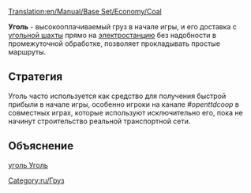 [[Translation:en/Manual/Base Set/Economy/Coal]]

{{ru/Груз| груз=Уголь
| изображение=Coal.png
| производит=[[ru/Manual/Base Set/Economy/Угольная шахта|Угольная шахта]]
| принимает=[[ru/Manual/Base Set/Economy/Электростанция|Электростанция]]
}}

'''Уголь''' - высокооплачиваемый груз в начале игры, и его доставка с [[ru/Manual/Base Set/Economy/Угольная шахта|угольной шахты]] прямо на [[ru/Manual/Base Set/Economy/Электростанция|электростанцию]] без надобности в промежуточной обработке, позволяет прокладывать простые маршруты. 

==Стратегия==
Уголь часто используется как средство для получения быстрой прибыли в начале игры, особенно игроки на канале ''#openttdcoop'' в совместных играх, которые используют исключительно его, пока не начинут строительство реальной транспортной сети.

==Объяснение==
[https://www.wikipedia.org/wiki/ru:Ископаемый уголь Уголь]

[[Category:ru/Груз]]